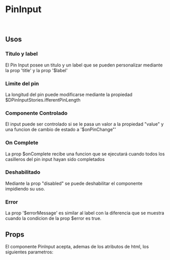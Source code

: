 
<Meta of={PinInputStories} />

# PinInput

<br />

<Primary />

## Usos



### Titulo y label

El Pin Input posee un titulo y un label que se pueden personalizar mediante la prop 'title' y la prop '$label'

<Story of={PinInputStories.TitleAndLabel} />
<Source of={PinInputStories.TitleAndLabel} />

### Limite del pin

La longitud del pin puede modificarse mediante la propiedad $DPinInputStories.ifferentPinLength

<Story of={PinInputStories.DifferentPinLength} />
<Source of={PinInputStories.DifferentPinLength} />

### Componente Controlado

El input puede ser controlado si se le pasa un valor a la propiedad "value" y una funcion de cambio de estado a '$onPinChange"'

<Story of={PinInputStories.ControlledComponent} />
<Source of={PinInputStories.ControlledComponent} />

### On Complete

La prop $onComplete recibe una funcion que se ejecutará cuando todos los casilleros del pin input hayan sido completados

<Story of={PinInputStories.OnCompleted} />
<Source of={PinInputStories.OnCompleted} />


### Deshabilitado

Mediante la prop "disabled" se puede deshabilitar el componente impidiendo su uso.

<Story of={PinInputStories.Disabled} />
<Source of={PinInputStories.Disabled} />

### Error

La prop '$errorMessage' es similar al label con la diferencia que se muestra cuando la condicion de la prop $error es true. 

<Story of={PinInputStories.Error} />
<Source of={PinInputStories.Error} />

## Props

El componente PinInput acepta, ademas de los atributos de html, los siguientes parametros:

<ArgTypes />
